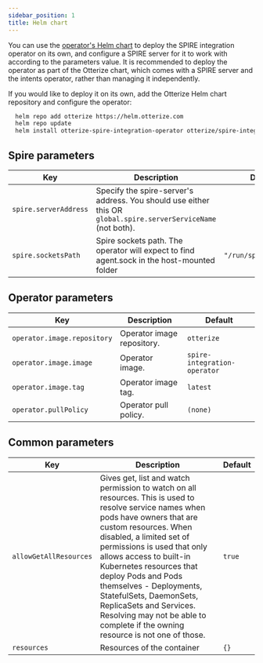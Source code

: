 ```yaml
---
sidebar_position: 1
title: Helm chart
---
```

You can use the [operator's Helm chart](https://github.com/otterize/helm-charts/tree/main/spire-integration-operator) to deploy the SPIRE integration operator on its own, and configure a SPIRE server for it to work with according to the parameters value.
It is recommended to deploy the operator as part of the Otterize chart, which comes with a SPIRE server and the intents operator, rather than managing it independently.

If you would like to deploy it on its own, add the Otterize Helm chart repository and configure the operator:
```bash
  helm repo add otterize https://helm.otterize.com
  helm repo update
  helm install otterize-spire-integration-operator otterize/spire-integration-operator -n otterize-system --create-namespace
```

## Spire parameters

| Key                   | Description                                                                                                    | Default                |
|-----------------------|----------------------------------------------------------------------------------------------------------------|------------------------|
| `spire.serverAddress` | Specify the spire-server's address. You should use either this OR `global.spire.serverServiceName` (not both). |                        |
| `spire.socketsPath`   | Spire sockets path. The operator will expect to find agent.sock in the host-mounted folder                     | `"/run/spire/sockets"` |

## Operator parameters

| Key                         | Description                | Default                      |
|-----------------------------|----------------------------|------------------------------|
| `operator.image.repository` | Operator image repository. | `otterize`                   |
| `operator.image.image`      | Operator image.            | `spire-integration-operator` |
| `operator.image.tag`        | Operator image tag.        | `latest`                     |
| `operator.pullPolicy`       | Operator pull policy.      | `(none)`                     |

## Common parameters

| Key                    | Description                                                                                                                                                                                                                                                                                                                                                                                                                                                   | Default |
|------------------------|---------------------------------------------------------------------------------------------------------------------------------------------------------------------------------------------------------------------------------------------------------------------------------------------------------------------------------------------------------------------------------------------------------------------------------------------------------------|---------|
| `allowGetAllResources` | Gives get, list and watch permission to watch on all resources. This is used to resolve service names when pods have owners that are custom resources. When disabled, a limited set of permissions is used that only allows access to built-in Kubernetes resources that deploy Pods and Pods themselves - Deployments, StatefulSets, DaemonSets, ReplicaSets and Services. Resolving may not be able to complete if the owning resource is not one of those. | `true`  |
| `resources`            | Resources of the container                                                                                                                                                                                                                                                                                                                                                                                                                                    | `{}`    |


